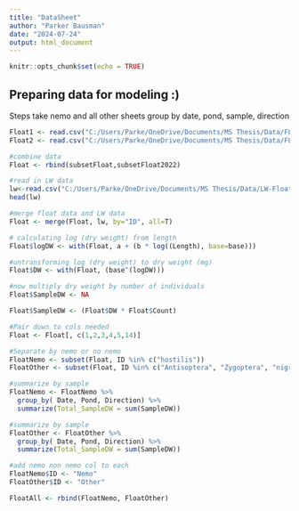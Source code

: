 ```yaml
---
title: "DataSheet"
author: "Parker Bausman"
date: "2024-07-24"
output: html_document
---
```


```r
knitr::opts_chunk$set(echo = TRUE)
```

## Preparing data for modeling :) 

Steps 
take nemo and all other sheets
group by date, pond, sample, direction 


```r
Float1 <- read.csv("C:/Users/Parke/OneDrive/Documents/MS Thesis/Data/FLOAT23-MB.csv", header=TRUE)
Float2 <- read.csv("C:/Users/Parke/OneDrive/Documents/MS Thesis/Data/FLOAT23-PB.csv", header=TRUE)
```



```r
#combine data 
Float <- rbind(subsetFloat,subsetFloat2022)
```


```r
#read in LW data 
lw<-read.csv("C:/Users/Parke/OneDrive/Documents/MS Thesis/Data/LW-Float.csv",header=TRUE)
head(lw)
```


```r
#merge float data and LW data 
Float <- merge(Float, lw, by="ID", all=T)
```

```r
# calculating log (dry weight) from length
Float$logDW <- with(Float, a + (b * log((Length), base=base)))

#untransforming log (dry weight) to dry weight (mg)
Float$DW <- with(Float, (base^(logDW)))
```

```r
#now multiply dry weight by number of individuals 
Float$SampleDW <- NA

Float$SampleDW <- (Float$DW * Float$Count)
```

```r
#Pair down to cols needed 
Float <- Float[, c(1,2,3,4,5,14)]
```

```r
#Separate by nemo or no nemo 
FloatNemo <- subset(Float, ID %in% c("hostilis"))
FloatOther <- subset(Float, ID %in% c("Antisoptera", "Zygoptera", "nigriculus",  "Midges","Ceratopogonidae","Diptera", "Mosquito"))
```

```r
#summarize by sample
FloatNemo <- FloatNemo %>%
  group_by( Date, Pond, Direction) %>%
  summarize(Total_SampleDW = sum(SampleDW))
```
```r
#summarize by sample
FloatOther <- FloatOther %>%
  group_by( Date, Pond, Direction) %>%
  summarize(Total_SampleDW = sum(SampleDW))
```
```r
#add nemo non nemo col to each
FloatNemo$ID <- "Nemo"
FloatOther$ID <- "Other"

```

```r
FloatAll <- rbind(FloatNemo, FloatOther)
```


